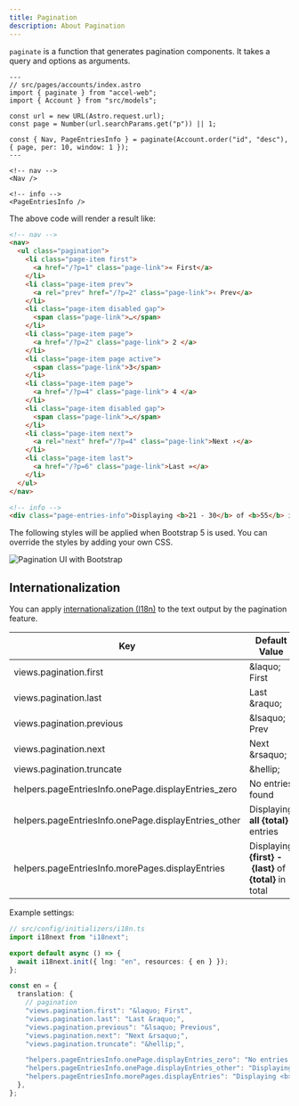 ```yaml
---
title: Pagination
description: About Pagination
---
```


`paginate` is a function that generates pagination components. It takes a query and options as arguments.

```astro
---
// src/pages/accounts/index.astro
import { paginate } from "accel-web";
import { Account } from "src/models";

const url = new URL(Astro.request.url);
const page = Number(url.searchParams.get("p")) || 1;

const { Nav, PageEntriesInfo } = paginate(Account.order("id", "desc"), { page, per: 10, window: 1 });
---

<!-- nav -->
<Nav />

<!-- info -->
<PageEntriesInfo />
```

The above code will render a result like:

```html
<!-- nav -->
<nav>
  <ul class="pagination">
    <li class="page-item first">
      <a href="/?p=1" class="page-link">« First</a>
    </li>
    <li class="page-item prev">
      <a rel="prev" href="/?p=2" class="page-link">‹ Prev</a>
    </li>
    <li class="page-item disabled gap">
      <span class="page-link">…</span>
    </li>
    <li class="page-item page">
      <a href="/?p=2" class="page-link"> 2 </a>
    </li>
    <li class="page-item page active">
      <span class="page-link">3</span>
    </li>
    <li class="page-item page">
      <a href="/?p=4" class="page-link"> 4 </a>
    </li>
    <li class="page-item disabled gap">
      <span class="page-link">…</span>
    </li>
    <li class="page-item next">
      <a rel="next" href="/?p=4" class="page-link">Next ›</a>
    </li>
    <li class="page-item last">
      <a href="/?p=6" class="page-link">Last »</a>
    </li>
  </ul>
</nav>

<!-- info -->
<div class="page-entries-info">Displaying <b>21 - 30</b> of <b>55</b> in total</div>
```

The following styles will be applied when Bootstrap 5 is used. You can override the styles by adding your own CSS.

![Pagination UI with Bootstrap](https://github.com/user-attachments/assets/7c0dab8d-c22d-47ef-8e31-10eac12c8e06)



## Internationalization

You can apply [internationalization (I18n)](internationalization) to the text output by the pagination feature.

| Key          | Default Value | Example |
| -------------- | ---------- | --- |
| views.pagination.first | \&laquo; First | &laquo; First |
| views.pagination.last | Last \&raquo; | Last &raquo; |
| views.pagination.previous | \&lsaquo; Prev | &lsaquo; Prev |
| views.pagination.next | Next \&rsaquo; | Next &rsaquo; |
| views.pagination.truncate | \&hellip; | &hellip; |
| helpers.pageEntriesInfo.onePage.displayEntries_zero | No entries found | No entries found |
| helpers.pageEntriesInfo.onePage.displayEntries_other | Displaying <b>all \{total}</b> entries | Displaying <b>all 5</b> entries |
| helpers.pageEntriesInfo.morePages.displayEntries | Displaying <b>\{first}&nbsp;-&nbsp;\{last}</b> of <b>\{total}</b> in total | Displaying <b>1-10</b> of <b>55</b> in total |

Example settings:

```ts
// src/config/initializers/i18n.ts
import i18next from "i18next";

export default async () => {
  await i18next.init({ lng: "en", resources: { en } });
};

const en = {
  translation: {
    // pagination
    "views.pagination.first": "&laquo; First",
    "views.pagination.last": "Last &raquo;",
    "views.pagination.previous": "&lsaquo; Previous",
    "views.pagination.next": "Next &rsaquo;",
    "views.pagination.truncate": "&hellip;",

    "helpers.pageEntriesInfo.onePage.displayEntries_zero": "No entries found",
    "helpers.pageEntriesInfo.onePage.displayEntries_other": "Displaying <b>all {{total}}</b> entries",
    "helpers.pageEntriesInfo.morePages.displayEntries": "Displaying <b>{{first}}-{{last}}</b> of <b>{{total}}</b> entries",
  },
};
```
